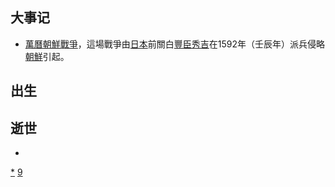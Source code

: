 {{Unreferenced|time=2018-09-19T10:47:41+00:00}}
{{DecadeTOC|1590}}

== 大事记 ==
*[[萬曆朝鮮戰爭|萬曆朝鮮戰爭]]，這場戰爭由[[日本|日本]]前關白[[丰臣秀吉|豐臣秀吉]]在1592年（壬辰年）派兵侵略[[朝鲜民主主义人民共和国|朝鮮]]引起。

== 出生 ==

== 逝世 ==
*

{{世紀|16}}

[[Category:1590年代|*]]
[[Category:16世纪各年代|9]]